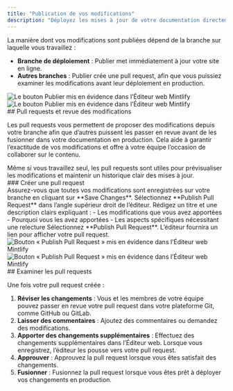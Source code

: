 ```yaml
---
title: "Publication de vos modifications"
description: "Déployez les mises à jour de votre documentation directement en production ou via des pull requests"
---
```


La manière dont vos modifications sont publiées dépend de la branche sur laquelle vous travaillez :

* **Branche de déploiement** : Publier met immédiatement à jour votre site en ligne.
* **Autres branches** : Publier crée une pull request, afin que vous puissiez examiner les modifications avant leur déploiement en production.

<Frame>
  <img 
    src="/images/editor/publish-flow-light.png" 
    alt="Le bouton Publier mis en évidence dans l’Éditeur web Mintlify" 
    className="block dark:hidden" 
  />
  <img 
    src="/images/editor/publish-flow-dark.png" 
    alt="Le bouton Publier mis en évidence dans l’Éditeur web Mintlify" 
    className="hidden dark:block" 
  />
</Frame>

<div id="pull-requests-and-reviewing-changes">
  ## Pull requests et revue des modifications
</div>

Les pull requests vous permettent de proposer des modifications depuis votre branche afin que d’autres puissent les passer en revue avant de les fusionner dans votre documentation en production. Cela aide à garantir l’exactitude de vos modifications et offre à votre équipe l’occasion de collaborer sur le contenu.

<Tip>
  Même si vous travaillez seul, les pull requests sont utiles pour prévisualiser les modifications et maintenir un historique clair des mises à jour.
</Tip>

<div id="creating-a-pull-request">
  ### Créer une pull request
</div>

<Steps>
  <Step title="Enregistrer votre travail">
    Assurez-vous que toutes vos modifications sont enregistrées sur votre branche en cliquant sur **Save Changes**.
  </Step>
  <Step title="Créer la pull request">
    Sélectionnez **Publish Pull Request** dans l’angle supérieur droit de l’éditeur.
  </Step>
  <Step title="Ajouter un titre et une description">
    Rédigez un titre et une description clairs expliquant :
    - Les modifications que vous avez apportées
    - Pourquoi vous les avez apportées
    - Les aspects spécifiques nécessitant une relecture
  </Step>
  <Step title="Créer et partager">
    Sélectionnez **Publish Pull Request**. L’éditeur fournira un lien pour afficher votre pull request.

  <Frame>
  <img 
    src="/images/editor/pull-request-light.png" 
    alt="Bouton « Publish Pull Request » mis en évidence dans l’Éditeur web Mintlify" 
    className="block dark:hidden" 
  />
  <img 
    src="/images/editor/pull-request-dark.png" 
    alt="Bouton « Publish Pull Request » mis en évidence dans l’Éditeur web Mintlify" 
    className="hidden dark:block" 
  />
  </Frame>
  </Step>
</Steps>

<div id="reviewing-pull-requests">
  ## Examiner les pull requests
</div>

Une fois votre pull request créée :

1. **Réviser les changements** : Vous et les membres de votre équipe pouvez passer en revue votre pull request dans votre plateforme Git, comme GitHub ou GitLab.
2. **Laisser des commentaires** : Ajoutez des commentaires ou demandez des modifications.
3. **Apporter des changements supplémentaires** : Effectuez des changements supplémentaires dans l’Éditeur web. Lorsque vous enregistrez, l’éditeur les pousse vers votre pull request.
4. **Approuver** : Approuvez la pull request lorsque vous êtes satisfait des changements.
5. **Fusionner** : Fusionnez la pull request lorsque vous êtes prêt à déployer vos changements en production.